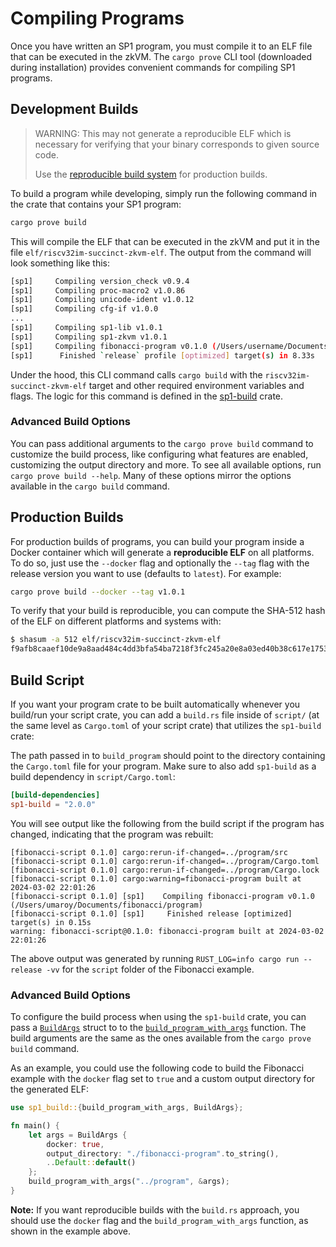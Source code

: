 
# Compiling Programs

Once you have written an SP1 program, you must compile it to an ELF file that can be executed in the zkVM. The `cargo prove` CLI tool (downloaded during installation) provides convenient commands for compiling SP1 programs.

## Development Builds

> WARNING: This may not generate a reproducible ELF which is necessary for verifying that your binary corresponds to given source code.
>
> Use the [reproducible build system](#reproducible-builds-with-docker-production) for production builds.

To build a program while developing, simply run the following command in the crate that contains your SP1 program:

```bash
cargo prove build
```

This will compile the ELF that can be executed in the zkVM and put it in the file `elf/riscv32im-succinct-zkvm-elf`. The output from the command will look something like this:

```bash
[sp1]     Compiling version_check v0.9.4
[sp1]     Compiling proc-macro2 v1.0.86
[sp1]     Compiling unicode-ident v1.0.12
[sp1]     Compiling cfg-if v1.0.0
...
[sp1]     Compiling sp1-lib v1.0.1
[sp1]     Compiling sp1-zkvm v1.0.1
[sp1]     Compiling fibonacci-program v0.1.0 (/Users/username/Documents/fibonacci/program)
[sp1]      Finished `release` profile [optimized] target(s) in 8.33s
```

Under the hood, this CLI command calls `cargo build` with the `riscv32im-succinct-zkvm-elf` target and other required environment variables and flags. The logic for this command is defined in the [sp1-build](https://github.com/succinctlabs/sp1/tree/main/build) crate.

### Advanced Build Options

You can pass additional arguments to the `cargo prove build` command to customize the build process, like configuring what features are enabled, customizing the output directory and more. To see all available options, run `cargo prove build --help`. Many of these options mirror the options available in the `cargo build` command.

## Production Builds

For production builds of programs, you can build your program inside a Docker container which will generate a **reproducible ELF** on all platforms. To do so, just use the `--docker` flag and optionally the `--tag` flag with the release version you want to use (defaults to `latest`). For example:

```bash
cargo prove build --docker --tag v1.0.1
```

To verify that your build is reproducible, you can compute the SHA-512 hash of the ELF on different platforms and systems with:

```bash
$ shasum -a 512 elf/riscv32im-succinct-zkvm-elf
f9afb8caaef10de9a8aad484c4dd3bfa54ba7218f3fc245a20e8a03ed40b38c617e175328515968aecbd3c38c47b2ca034a99e6dbc928512894f20105b03a203
```

## Build Script

If you want your program crate to be built automatically whenever you build/run your script crate, you can add a `build.rs` file inside of `script/` (at the same level as `Cargo.toml` of your script crate) that utilizes the `sp1-build` crate:

<Example/>

The path passed in to `build_program` should point to the directory containing the `Cargo.toml` file for your program. Make sure to also add `sp1-build` as a build dependency in `script/Cargo.toml`:

```toml
[build-dependencies]
sp1-build = "2.0.0"
```

You will see output like the following from the build script if the program has changed, indicating that the program was rebuilt:

```
[fibonacci-script 0.1.0] cargo:rerun-if-changed=../program/src
[fibonacci-script 0.1.0] cargo:rerun-if-changed=../program/Cargo.toml
[fibonacci-script 0.1.0] cargo:rerun-if-changed=../program/Cargo.lock
[fibonacci-script 0.1.0] cargo:warning=fibonacci-program built at 2024-03-02 22:01:26
[fibonacci-script 0.1.0] [sp1]    Compiling fibonacci-program v0.1.0 (/Users/umaroy/Documents/fibonacci/program)
[fibonacci-script 0.1.0] [sp1]     Finished release [optimized] target(s) in 0.15s
warning: fibonacci-script@0.1.0: fibonacci-program built at 2024-03-02 22:01:26
```

The above output was generated by running `RUST_LOG=info cargo run --release -vv` for the `script` folder of the Fibonacci example.

### Advanced Build Options

To configure the build process when using the `sp1-build` crate, you can pass a [`BuildArgs`](https://docs.rs/sp1-build/1.2.0/sp1_build/struct.BuildArgs.html) struct to to the [`build_program_with_args`](https://docs.rs/sp1-build/1.2.0/sp1_build/fn.build_program_with_args.html) function. The build arguments are the same as the ones available from the `cargo prove build` command.

As an example, you could use the following code to build the Fibonacci example with the `docker` flag set to `true` and a custom output directory for the generated ELF:

```rust
use sp1_build::{build_program_with_args, BuildArgs};

fn main() {
    let args = BuildArgs {
        docker: true,
        output_directory: "./fibonacci-program".to_string(),
        ..Default::default()
    };
    build_program_with_args("../program", &args);
}
```

**Note:** If you want reproducible builds with the `build.rs` approach, you should use the `docker` flag and the `build_program_with_args` function, as shown in the example above.
